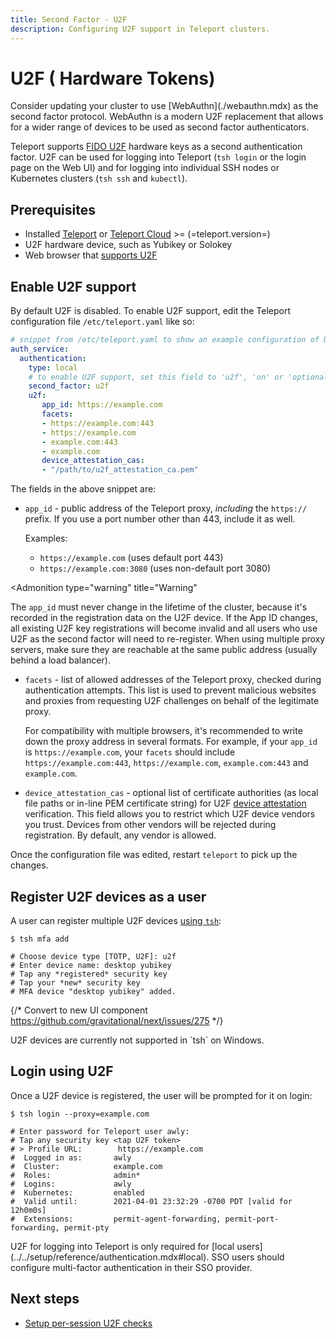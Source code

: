 ```yaml
---
title: Second Factor - U2F
description: Configuring U2F support in Teleport clusters.
---
```


#  U2F ( Hardware Tokens) 

<Admonition type="tip">
  Consider updating your cluster to use [WebAuthn](./webauthn.mdx) as the second
  factor protocol. WebAuthn is a modern U2F replacement that allows for a wider
  range of devices to be used as second factor authenticators.
</Admonition>

Teleport supports [FIDO U2F](https://www.yubico.com/about/background/fido/)
hardware keys as a second authentication factor. U2F can be used for logging
into Teleport (`tsh login` or the login page on the Web UI) and for logging
into individual SSH nodes or Kubernetes clusters (`tsh ssh` and `kubectl`).

## Prerequisites

- Installed [Teleport](../getting-started.mdx) or [Teleport Cloud](../../cloud/introduction.mdx) >= (=teleport.version=)
- U2F hardware device, such as Yubikey or Solokey
- Web browser that [supports U2F](https://caniuse.com/u2f)

## Enable U2F support

By default U2F is disabled. To enable U2F support, edit the Teleport
configuration file `/etc/teleport.yaml` like so:

```yaml
# snippet from /etc/teleport.yaml to show an example configuration of U2F:
auth_service:
  authentication:
    type: local
    # to enable U2F support, set this field to 'u2f', 'on' or 'optional'
    second_factor: u2f
    u2f:
       app_id: https://example.com
       facets:
       - https://example.com:443
       - https://example.com
       - example.com:443
       - example.com
       device_attestation_cas:
       - "/path/to/u2f_attestation_ca.pem"
```

The fields in the above snippet are:

- `app_id` - public address of the Teleport proxy, *including* the `https://`
  prefix. If you use a port number other than 443, include it as well.

  Examples:

  - `https://example.com` (uses default port 443)
  - `https://example.com:3080` (uses non-default port 3080)

<Admonition
  type="warning"
  title="Warning"
>
  The `app_id` must never change in the lifetime of the cluster, because it's
  recorded in the registration data on the U2F device. If the App ID changes,
  all existing U2F key registrations will become invalid and all users who use
  U2F as the second factor will need to re-register. When using multiple proxy
  servers, make sure they are reachable at the same public address (usually
  behind a load balancer).
</Admonition>

- `facets` - list of allowed addresses of the Teleport proxy, checked during
  authentication attempts. This list is used to prevent malicious websites and
  proxies from requesting U2F challenges on behalf of the legitimate proxy.

  For compatibility with multiple browsers, it's recommended to write down the
  proxy address in several formats. For example, if your `app_id` is
  `https://example.com`, your `facets` should include
  `https://example.com:443`, `https://example.com`, `example.com:443` and
  `example.com`.

- `device_attestation_cas` - optional list of certificate authorities (as local
  file paths or in-line PEM certificate string) for U2F [device
  attestation](https://fidoalliance.org/specs/fido-u2f-v1.0-nfc-bt-amendment-20150514/fido-u2f-overview.html#verifying-that-a-u2f-device-is-genuine)
  verification. This field allows you to restrict which U2F device vendors you
  trust. Devices from other vendors will be rejected during registration. By
  default, any vendor is allowed.

Once the configuration file was edited, restart `teleport` to pick up the
changes.

## Register U2F devices as a user

A user can register multiple U2F devices [using `tsh`](../../setup/reference/cli.mdx#tsh-mfa-add):

```code
$ tsh mfa add

# Choose device type [TOTP, U2F]: u2f
# Enter device name: desktop yubikey
# Tap any *registered* security key
# Tap your *new* security key
# MFA device "desktop yubikey" added.
```

{/* Convert to new UI component https://github.com/gravitational/next/issues/275 */}

<Admonition type="warning" title="Windows support">
  U2F devices are currently not supported in `tsh` on Windows.
</Admonition>

## Login using U2F

Once a U2F device is registered, the user will be prompted for it on login:

```code
$ tsh login --proxy=example.com

# Enter password for Teleport user awly:
# Tap any security key <tap U2F token>
# > Profile URL:        https://example.com
#  Logged in as:       awly
#  Cluster:            example.com
#  Roles:              admin*
#  Logins:             awly
#  Kubernetes:         enabled
#  Valid until:        2021-04-01 23:32:29 -0700 PDT [valid for 12h0m0s]
#  Extensions:         permit-agent-forwarding, permit-port-forwarding, permit-pty
```

<Admonition type="note">
U2F for logging into Teleport is only required for [local
users](../../setup/reference/authentication.mdx#local). SSO users should configure
multi-factor authentication in their SSO provider.
</Admonition>

## Next steps

- [Setup per-session U2F checks](per-session-mfa.mdx)
